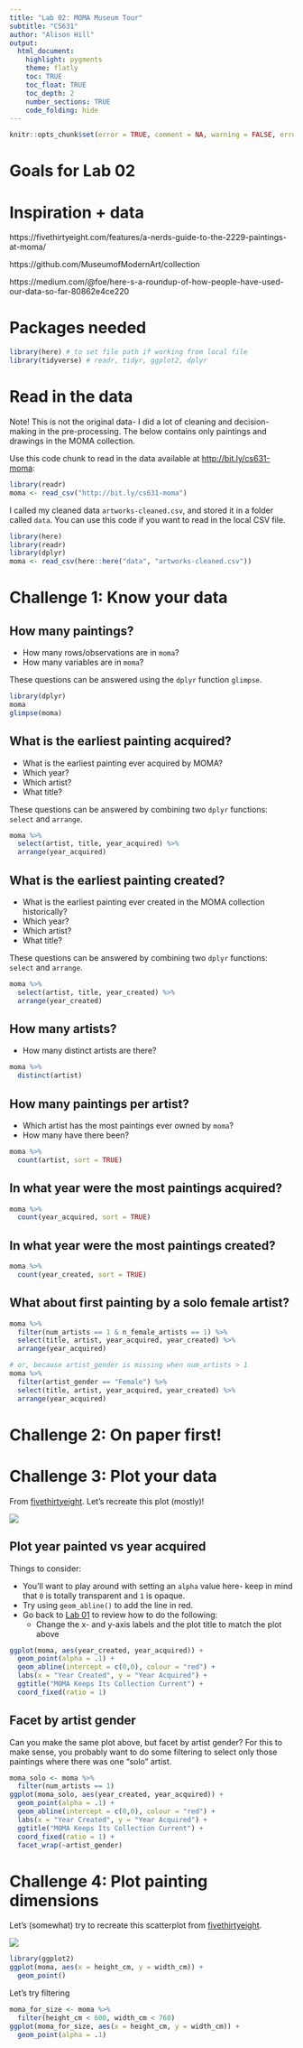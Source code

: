 ```yaml
---
title: "Lab 02: MOMA Museum Tour"
subtitle: "CS631"
author: "Alison Hill"
output:
  html_document:
    highlight: pygments
    theme: flatly
    toc: TRUE
    toc_float: TRUE
    toc_depth: 2
    number_sections: TRUE
    code_folding: hide
---
```

```r
knitr::opts_chunk$set(error = TRUE, comment = NA, warning = FALSE, errors = FALSE, message = FALSE, tidy = FALSE, cache = FALSE)
```

# Goals for Lab 02

# Inspiration + data

https://fivethirtyeight.com/features/a-nerds-guide-to-the-2229-paintings-at-moma/

https://github.com/MuseumofModernArt/collection

https://medium.com/@foe/here-s-a-roundup-of-how-people-have-used-our-data-so-far-80862e4ce220

# Packages needed

```r
library(here) # to set file path if working from local file
library(tidyverse) # readr, tidyr, ggplot2, dplyr
```


# Read in the data

Note! This is not the original data- I did a lot of cleaning and decision-making in the pre-processing. The below contains only paintings and drawings in the MOMA collection.

Use this code chunk to read in the data available at [http://bit.ly/cs631-moma](http://bit.ly/cs631-moma):

```r
library(readr)
moma <- read_csv("http://bit.ly/cs631-moma")
```

I called my cleaned data `artworks-cleaned.csv`, and stored it in a folder called `data`. You can use this code if you want to read in the local CSV file.

```r
library(here)
library(readr)
library(dplyr)
moma <- read_csv(here::here("data", "artworks-cleaned.csv"))
```




# Challenge 1: Know your data

## How many paintings?

- How many rows/observations are in `moma`?
- How many variables are in `moma`?

These questions can be answered using the `dplyr` function `glimpse`.

```r
library(dplyr)
moma
glimpse(moma)
```

## What is the earliest painting acquired?


- What is the earliest painting ever acquired by MOMA? 
- Which year?
- Which artist?
- What title?

These questions can be answered by combining two `dplyr` functions: `select` and `arrange`.

```r
moma %>% 
  select(artist, title, year_acquired) %>% 
  arrange(year_acquired)
```

## What is the earliest painting created?


- What is the earliest painting ever created in the MOMA collection historically? 
- Which year?
- Which artist?
- What title?

These questions can be answered by combining two `dplyr` functions: `select` and `arrange`.

```r
moma %>% 
  select(artist, title, year_created) %>% 
  arrange(year_created)
```


## How many artists?

- How many distinct artists are there?

```r
moma %>% 
  distinct(artist)
```

## How many paintings per artist?

- Which artist has the most paintings ever owned by `moma`? 
- How many have there been?

```r
moma %>% 
  count(artist, sort = TRUE)
```



## In what year were the most paintings acquired?

```r
moma %>% 
  count(year_acquired, sort = TRUE)
```

## In what year were the most paintings created?

```r
moma %>% 
  count(year_created, sort = TRUE)
```

## What about first painting by a solo female artist?

```r
moma %>% 
  filter(num_artists == 1 & n_female_artists == 1) %>% 
  select(title, artist, year_acquired, year_created) %>% 
  arrange(year_acquired)
```

```r
# or, because artist_gender is missing when num_artists > 1
moma %>% 
  filter(artist_gender == "Female") %>% 
  select(title, artist, year_acquired, year_created) %>% 
  arrange(year_acquired)
```

# Challenge 2: On paper first!

# Challenge 3: Plot your data

From [fivethirtyeight](https://fivethirtyeight.com/features/a-nerds-guide-to-the-2229-paintings-at-moma/). Let's recreate this plot (mostly)!

![](https://espnfivethirtyeight.files.wordpress.com/2015/08/roeder-feature-moma-1.png?w=1150&quality=90&strip=info)

## Plot year painted vs year acquired

Things to consider:

- You'll want to play around with setting an `alpha` value here- keep in mind that `0` is totally transparent and `1` is opaque. 
- Try using `geom_abline()` to add the line in red.
- Go back to [Lab 01](https://apreshill.github.io/data-vis-labs-2018/01-eda_hot_dogs.html) to review how to do the following:
    - Change the x- and y-axis labels and the plot title to match the plot above

```r
ggplot(moma, aes(year_created, year_acquired)) +
  geom_point(alpha = .1) +
  geom_abline(intercept = c(0,0), colour = "red") +
  labs(x = "Year Created", y = "Year Acquired") +
  ggtitle("MOMA Keeps Its Collection Current") +
  coord_fixed(ratio = 1)
```

## Facet by artist gender

Can you make the same plot above, but facet by artist gender? For this to make sense, you probably want to do some filtering to select only those paintings where there was one "solo" artist. 

```r
moma_solo <- moma %>% 
  filter(num_artists == 1)
ggplot(moma_solo, aes(year_created, year_acquired)) +
  geom_point(alpha = .1) +
  geom_abline(intercept = c(0,0), colour = "red") +
  labs(x = "Year Created", y = "Year Acquired") +
  ggtitle("MOMA Keeps Its Collection Current") +
  coord_fixed(ratio = 1) +
  facet_wrap(~artist_gender)
```


# Challenge 4: Plot painting dimensions

Let's (somewhat) try to recreate this scatterplot from [fivethirtyeight](https://fivethirtyeight.com/features/a-nerds-guide-to-the-2229-paintings-at-moma/). 

![](https://espnfivethirtyeight.files.wordpress.com/2015/08/roeder-feature-moma-3.png?w=1150&quality=90&strip=info)

```r
library(ggplot2)
ggplot(moma, aes(x = height_cm, y = width_cm)) +
  geom_point()
```

Let's try filtering

```r
moma_for_size <- moma %>% 
  filter(height_cm < 600, width_cm < 760)
ggplot(moma_for_size, aes(x = height_cm, y = width_cm)) +
  geom_point(alpha = .1)
```



